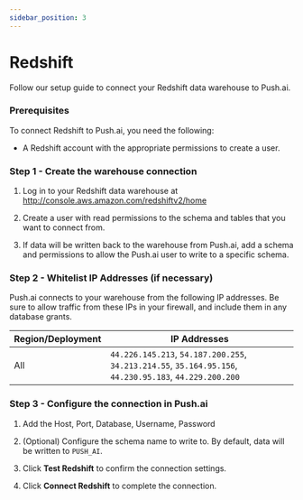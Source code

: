 ```yaml
---
sidebar_position: 3
---
```

# Redshift 

Follow our setup guide to connect your Redshift data warehouse to Push.ai.

### Prerequisites

To connect Redshift to Push.ai, you need the following:

- A Redshift account with the appropriate permissions to create a user.

### Step 1 - Create the warehouse connection

1. Log in to your Redshift data warehouse at http://console.aws.amazon.com/redshiftv2/home 

2. Create a user with read permissions to the schema and tables that you want to connect from. 

3. If data will be written back to the warehouse from Push.ai, add a schema and permissions to allow the Push.ai user to write to a specific schema.

### Step 2 - Whitelist IP Addresses (if necessary)

Push.ai connects to your warehouse from the following IP addresses. Be sure to allow traffic from these IPs in your firewall, and include them in any database grants.


| Region/Deployment | IP Addresses                                                                                                                    |
|-------------------|---------------------------------------------------------------------------------------------------------------------------------|
| All               | ```44.226.145.213```, ```54.187.200.255```, ```34.213.214.55```, ```35.164.95.156```, ```44.230.95.183```, ```44.229.200.200``` |


### Step 3 - Configure the connection in Push.ai

1. Add the Host, Port, Database, Username, Password

2. (Optional) Configure the schema name to write to. By default, data will be written to ```PUSH_AI```.

3. Click **Test Redshift** to confirm the connection settings.

4. Click **Connect Redshift** to complete the connection.



